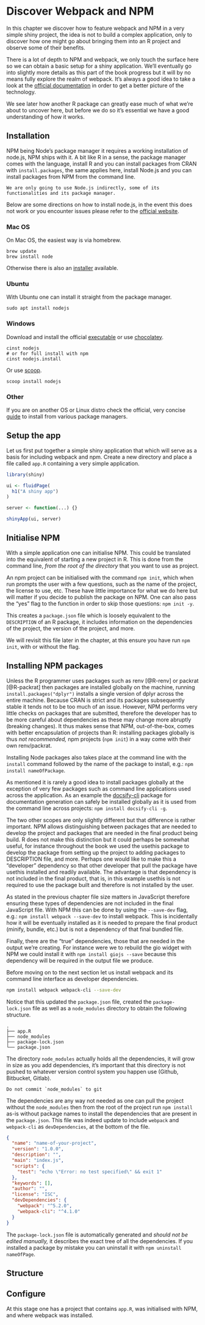 # Discover Webpack and NPM {#webpack-intro-discover}

In this chapter we discover how to feature webpack and NPM in a very simple shiny project, the idea is not to build a complex application, only to discover how one might go about bringing them into an R project and observe some of their benefits.

There is a lot of depth to NPM and webpack, we only touch the surface here so we can obtain a basic setup for a shiny application. We'll eventually go into slightly more details as this part of the book progress but it will by no means fully explore the realm of webpack. It's always a good idea to take a look at the [official documentation](https://webpack.js.org/) in order to get a better picture of the technology.

We see later how another R package can greatly ease much of what we're about to uncover here, but before we do so it's essential we have a good understanding of how it works.

## Installation {#webpack-intro-install}

NPM being Node's package manager it requires a working installation of node.js, NPM ships with it. A bit like R in a sense, the package manager comes with the language, install R and you can install packages from CRAN with `install.packages`, the same applies here, install Node.js and you can install packages from NPM from the command line.

```block
We are only going to use Node.js indirectly, some of its functionalities and its package manager.
```

Below are some directions on how to install node.js, in the event this does not work or you encounter issues please refer to the [official website](https://nodejs.org/en/).

### Mac OS {#webpack-intro-install-mac}

On Mac OS, the easiest way is via homebrew.

```
brew update
brew install node
```

Otherwise there is also an [installer](https://nodejs.org/en/download/) available.

### Ubuntu {#webpack-intro-install-ubuntu}

With Ubuntu one can install it straight from the package manager.

```
sudo apt install nodejs
```

### Windows {#webpack-intro-install-windows}

Download and install the official [executable](https://nodejs.org/en/download/) or use [chocolatey](https://chocolatey.org/).

```
cinst nodejs
# or for full install with npm
cinst nodejs.install
```

Or use [scoop](https://scoop.sh/).

```
scoop install nodejs
```

### Other {#webpack-intro-install-other}

If you are on another OS or Linux distro check the official, very concise [guide](https://nodejs.org/en/download/package-manager/) to install from various package managers.

## Setup the app {#webpack-intro-setup}

Let us first put together a simple shiny application that which will serve as a basis for including webpack and npm. Create a new directory and place a file called `app.R` containing a very simple application.

```r
library(shiny)

ui <- fluidPage(
  h1("A shiny app")
)

server <- function(...) {}

shinyApp(ui, server)
```

## Initialise NPM {#webpack-intro-init-npm}

With a simple application one can initialise NPM. This could be translated into the equivalent of starting a new project in R. This is done from the command line, _from the root of the directory_ that you want to use as project.

An npm project can be initialised with the command `npm init`, which when run prompts the user with a few questions, such as the name of the project, the license to use, etc. These have little importance for what we do here but will matter if you decide to publish the package on NPM. One can also pass the "yes" flag to the function in order to skip those questions: `npm init -y`.

This creates a `package.json` file which is loosely equivalent to the `DESCRIPTION` of an R package, it includes information on the dependencies of the project, the version of the project, and more.

We will revisit this file later in the chapter, at this ensure you have run `npm init`, with or without the flag.

## Installing NPM packages {#webpack-intro-install-pkgs}

Unless the R programmer uses packages such as renv [@R-renv] or packrat [@R-packrat] then packages are installed globally on the machine, running `install.packages("dplyr")` installs a single version of dplyr across the entire machine. Because CRAN is strict and its packages subsequently stable it tends not to be too much of an issue. However, NPM performs very little checks on packages that are submitted, therefore the developer has to be more careful about dependencies as these may change more abruptly (breaking changes). It thus makes sense that NPM, out-of-the-box, comes with better encapsulation of projects than R: installing packages globally is thus _not recommended,_ npm projects (`npm init`) in a way come with their own renv/packrat. 

Installing Node packages also takes place at the command line with the `install` command followed by the name of the package to install, e.g.: `npm install nameOfPackage`. 

As mentioned it is rarely a good idea to install packages globally at the exception of very few packages such as command line applications used across the application. As an example the [docsify-cli](https://docsify.js.org/) package for documentation generation can safely be installed globally as it is used from the command line across projects: `npm install docsify-cli -g`.

The two other scopes are only slightly different but that difference is rather important. NPM allows distinguishing between packages that are needed to develop the project and packages that are needed in the final product being build. R does not make this distinction but it could perhaps be somewhat useful, for instance throughout the book we used the usethis package to develop the package from setting up the project to adding packages to DESCRIPTION file, and more. Perhaps one would like to make this a "developer" dependency so that other developer that pull the package have usethis installed and readily available. The advantage is that dependency is not included in the final product, that is, in this example usethis is not required to use the package built and therefore is not installed by the user.

As stated in the previous chapter file size matters in JavaScript therefore ensuring these types of dependencies are not included in the final JavaScript file. With NPM this can be done by using the `--save-dev` flag, e.g.: `npm install webpack --save-dev` to install webpack. This is incidentally how it will be eventually installed as it is needed to prepare the final product (minify, bundle, etc.) but is not a dependency of that final bundled file.

Finally, there are the "true" dependencies, those that are needed in the output we're creating. For instance were we to rebuild the gio widget with NPM we could install it with `npm install giojs --save` because this dependency will be required in the output file we produce.

Before moving on to the next section let us install webpack and its command line interface as developer dependencies.

```bash
npm install webpack webpack-cli --save-dev
```

Notice that this updated the `package.json` file, created the `package-lock.json` file as well as a `node_modules` directory to obtain the following structure.

```
.
├── app.R
├── node_modules
├── package-lock.json
└── package.json
```

The directory `node_modules` actually holds all the dependencies, it will grow in size as you add dependencies, it's important that this directory is not pushed to whatever version control system you happen use (Github, Bitbucket, Gitlab). 

```block
Do not commit `node_modules` to git
```

The dependencies are any way not needed as one can pull the project without the `node_modules` then from the root of the project run `npm install` as-is without package names to install the dependencies that are present in the `package.json`. This file was indeed update to include `webpack` and `webpack-cli` as `devDependencies`, at the bottom of the file.

```json
{
  "name": "name-of-your-project",
  "version": "1.0.0",
  "description": "",
  "main": "index.js",
  "scripts": {
    "test": "echo \"Error: no test specified\" && exit 1"
  },
  "keywords": [],
  "author": "",
  "license": "ISC",
  "devDependencies": {
    "webpack": "^5.2.0",
    "webpack-cli": "^4.1.0"
  }
}
```

The `package-lock.json` file is automatically generated and _should not be edited manually,_ it describes the exact tree of all the dependencies. If you installed a package by mistake you can uninstall it with `npm uninstall nameOfPage`.

## Structure {#webpack-intro-structure}


## Configure {#webpack-intro-conf}

At this stage one has a project that contains `app.R`, was initialised with NPM, and where webpack was installed.
